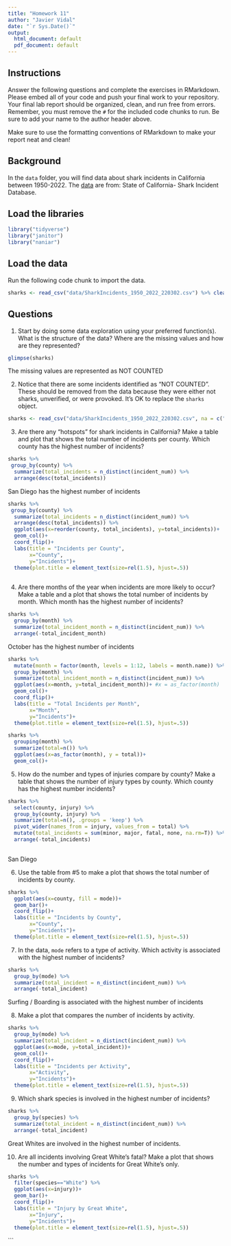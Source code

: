 ```yaml
---
title: "Homework 11"
author: "Javier Vidal"
date: "`r Sys.Date()`"
output:
  html_document: default
  pdf_document: default
---
```


## Instructions
Answer the following questions and complete the exercises in RMarkdown. Please embed all of your code and push your final work to your repository. Your final lab report should be organized, clean, and run free from errors. Remember, you must remove the `#` for the included code chunks to run. Be sure to add your name to the author header above.  

Make sure to use the formatting conventions of RMarkdown to make your report neat and clean!    

## Background
In the `data` folder, you will find data about shark incidents in California between 1950-2022. The [data](https://catalog.data.gov/dataset/shark-incident-database-california-56167) are from: State of California- Shark Incident Database.   

## Load the libraries
```r
library("tidyverse")
library("janitor")
library("naniar")
```

## Load the data
Run the following code chunk to import the data.
```r
sharks <- read_csv("data/SharkIncidents_1950_2022_220302.csv") %>% clean_names()
```

## Questions
1. Start by doing some data exploration using your preferred function(s). What is the structure of the data? Where are the missing values and how are they represented?  
```r
glimpse(sharks)
```
The missing values are represented as NOT COUNTED

2. Notice that there are some incidents identified as "NOT COUNTED". These should be removed from the data because they were either not sharks, unverified, or were provoked. It's OK to replace the `sharks` object.
```r
sharks <- read_csv("data/SharkIncidents_1950_2022_220302.csv", na = c("NOT COUNTED", "NA", "major*", "minor*", "none*")) %>% clean_names()
```


3. Are there any "hotspots" for shark incidents in California? Make a table and plot that shows the total number of incidents per county. Which county has the highest number of incidents?
```r
sharks %>% 
 group_by(county) %>% 
  summarize(total_incidents = n_distinct(incident_num)) %>% 
  arrange(desc(total_incidents))
```
San Diego has the highest number of incidents 

```r
sharks %>% 
 group_by(county) %>% 
  summarize(total_incidents = n_distinct(incident_num)) %>% 
  arrange(desc(total_incidents)) %>% 
  ggplot(aes(x=reorder(county, total_incidents), y=total_incidents))+
  geom_col()+
  coord_flip()+
  labs(title = "Incidents per County",
       x="County", 
       y="Incidents")+
  theme(plot.title = element_text(size=rel(1.5), hjust=.5))
  
```


4. Are there months of the year when incidents are more likely to occur? Make a table and a plot that shows the total number of incidents by month. Which month has the highest number of incidents?  
```r
sharks %>% 
  group_by(month) %>% 
  summarize(total_incident_month = n_distinct(incident_num)) %>% 
  arrange(-total_incident_month)
```
October has the highest number of incidents 

```r
sharks %>% 
  mutate(month = factor(month, levels = 1:12, labels = month.name)) %>% 
  group_by(month) %>% 
  summarize(total_incident_month = n_distinct(incident_num)) %>%
  ggplot(aes(x=month, y=total_incident_month))+ #x = as_factor(month)
  geom_col()+
  coord_flip()+
  labs(title = "Total Incidents per Month",
       x="Month", 
       y="Incidents")+
  theme(plot.title = element_text(size=rel(1.5), hjust=.5))
```

```r
sharks %>% 
  grouping(month) %>% 
  summarize(total=n()) %>% 
  ggplot(aes(x=as_factor(month), y = total))+
  geom_col()+
```


5. How do the number and types of injuries compare by county? Make a table that shows the number of injury types by county. Which county has the highest number incidents?
```r
sharks %>% 
  select(county, injury) %>% 
  group_by(county, injury) %>% 
  summarize(total=n(), .groups = 'keep') %>% 
  pivot_wider(names_from = injury, values_from = total) %>% 
  mutate(total_incidents = sum(minor, major, fatal, none, na.rm=T)) %>% 
  arrange(-total_incidents) 
  
```
San Diego 

6. Use the table from #5 to make a plot that shows the total number of incidents by county.
```r
sharks %>% 
  ggplot(aes(x=county, fill = mode))+
  geom_bar()+
  coord_flip()+
  labs(title = "Incidents by County",
       x="County", 
       y="Incidents")+
  theme(plot.title = element_text(size=rel(1.5), hjust=.5))  
```


7. In the data, `mode` refers to a type of activity. Which activity is associated with the highest number of incidents?
```r
sharks %>% 
  group_by(mode) %>% 
  summarize(total_incident = n_distinct(incident_num)) %>% 
  arrange(-total_incident)
```
Surfing / Boarding is associated with the highest number of incidents 

8. Make a plot that compares the number of incidents by activity.
```r
sharks %>% 
  group_by(mode) %>% 
  summarize(total_incident = n_distinct(incident_num)) %>% 
  ggplot(aes(x=mode, y=total_incident))+
  geom_col()+
  coord_flip()+
  labs(title = "Incidents per Activity",
       x="Activity", 
       y="Incidents")+
  theme(plot.title = element_text(size=rel(1.5), hjust=.5))
```


9. Which shark species is involved in the highest number of incidents?  
```r
sharks %>% 
  group_by(species) %>% 
  summarize(total_incident = n_distinct(incident_num)) %>% 
  arrange(-total_incident)
```
Great Whites are involved in the highest number of incidents. 

10. Are all incidents involving Great White's fatal? Make a plot that shows the number and types of incidents for Great White's only.  
```r
sharks %>% 
  filter(species=="White") %>% 
  ggplot(aes(x=injury))+
  geom_bar()+
  coord_flip()+
  labs(title = "Injury by Great White",
       x="Injury", 
       y="Incidents")+
  theme(plot.title = element_text(size=rel(1.5), hjust=.5))  
```
```

